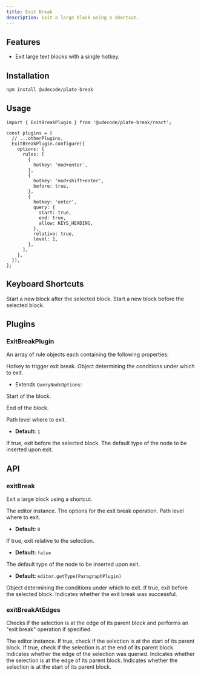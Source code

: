 ```yaml
---
title: Exit Break
description: Exit a large block using a shortcut.
---
```


<ComponentPreview name="playground-demo" id="exitbreak" />

<PackageInfo>

## Features

- Exit large text blocks with a single hotkey.

</PackageInfo>

## Installation

```bash
npm install @udecode/plate-break
```

## Usage

```tsx
import { ExitBreakPlugin } from '@udecode/plate-break/react';

const plugins = [
  // ...otherPlugins,
  ExitBreakPlugin.configure({
    options: {
      rules: [
        {
          hotkey: 'mod+enter',
        },
        {
          hotkey: 'mod+shift+enter',
          before: true,
        },
        {
          hotkey: 'enter',
          query: {
            start: true,
            end: true,
            allow: KEYS_HEADING,
          },
          relative: true,
          level: 1,
        },
      ],
    },
  }),
];
```

## Keyboard Shortcuts

<KeyTable>
  <KeyTableItem hotkey="Cmd + Enter">
    Start a new block after the selected block.
  </KeyTableItem>
  <KeyTableItem hotkey="Cmd + Shift + Enter">
    Start a new block before the selected block.
  </KeyTableItem>
</KeyTable>

## Plugins

### ExitBreakPlugin

<APIOptions>

<APIItem name="rules" type="ExitBreakRule[]" optional>

An array of rule objects each containing the following properties:

<APISubList>
<APISubListItem parent="rules" name="hotkey" type="string">
Hotkey to trigger exit break.
</APISubListItem>
<APISubListItem parent="rules" name="query" type="QueryNodeOptions & {start?: boolean, end?: boolean}" optional>
Object determining the conditions under which to exit.

- Extends `QueryNodeOptions`:

<APISubList>

<APISubListItem parent="query" name="start" type="boolean" optional>

Start of the block.

</APISubListItem>

<APISubListItem parent="query" name="end" type="boolean" optional>

End of the block.

</APISubListItem>

</APISubList>

</APISubListItem>
<APISubListItem parent="rules" name="level" type="number" optional>
Path level where to exit.

- **Default:** `1`

</APISubListItem>
<APISubListItem parent="rules" name="before" type="boolean" optional>
If true, exit before the selected block.
</APISubListItem>
<APISubListItem parent="rules" name="defaultType" type="string" optional>
The default type of the node to be inserted upon exit.
</APISubListItem>
</APISubList>
</APIItem>
</APIOptions>

## API

### exitBreak

Exit a large block using a shortcut.

<APIParameters>
<APIItem name="editor" type="PlateEditor">
The editor instance.
</APIItem>
<APIItem name="options" type="Omit<ExitBreakRule, 'hotkey'>">
The options for the exit break operation.
<APISubList>
<APISubListItem parent="options" name="level" type="number" optional>
Path level where to exit.

- **Default:** `0`

</APISubListItem>
<APISubListItem parent="options" name="relative" type="boolean" optional>
If true, exit relative to the selection.

- **Default:** `false`

</APISubListItem>
<APISubListItem parent="options" name="defaultType" type="function" optional>
The default type of the node to be inserted upon exit.

- **Default:** `editor.getType(ParagraphPlugin)`

</APISubListItem>
<APISubListItem parent="options" name="query" type="object" optional>
Object determining the conditions under which to exit.

</APISubListItem>
<APISubListItem parent="options" name="before" type="boolean" optional>
If true, exit before the selected block.
</APISubListItem>
</APISubList>

</APIItem>
</APIParameters>

<APIReturns>
  <APIItem type="boolean">
    Indicates whether the exit break was successful.
  </APIItem>
</APIReturns>

### exitBreakAtEdges

Checks if the selection is at the edge of its parent block and performs an "exit break" operation if specified.

<APIParameters>
  <APIItem name="editor" type="PlateEditor">
    The editor instance.
  </APIItem>
  <APIItem name="options" type="object">
    <APISubList>
      <APISubListItem parent="options" name="start" type="boolean" optional>
        If true, check if the selection is at the start of its parent block.
      </APISubListItem>
      <APISubListItem parent="options" name="end" type="boolean" optional>
        If true, check if the selection is at the end of its parent block.
      </APISubListItem>
    </APISubList>
  </APIItem>
</APIParameters>

<APIReturns>
  <APIItem name="queryEdge" type="boolean">
    Indicates whether the edge of the selection was queried.
  </APIItem>
  <APIItem name="isEdge" type="boolean">
    Indicates whether the selection is at the edge of its parent block.
  </APIItem>
  <APIItem name="isStart" type="boolean">
    Indicates whether the selection is at the start of its parent block.
  </APIItem>
</APIReturns>